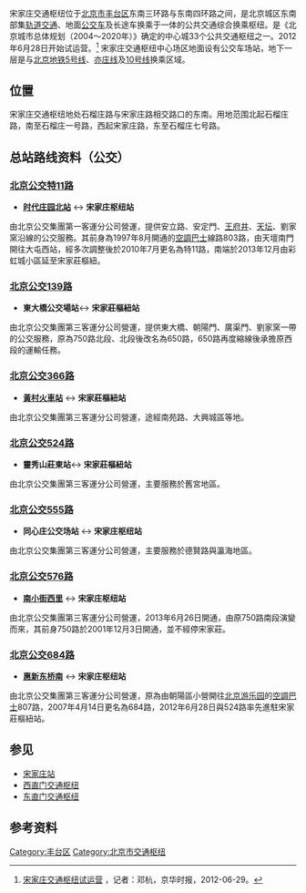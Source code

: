 宋家庄交通枢纽位于[[北京市|北京市]][[丰台区|丰台区]]东南三环路与东南四环路之间，是北京城区东南部集[[轨道交通|轨道交通]]、地面[[公交车|公交车]]及长途车换乘于一体的公共交通综合换乘枢纽。是《北京城市总体规划（2004～2020年）》确定的中心城33个公共交通枢纽之一。2012年6月28日开始试运营。<ref>[http://epaper.jinghua.cn/html/2012-06/29/content_881008.htm 宋家庄交通枢纽试运营] {{Wayback|url=http://epaper.jinghua.cn/html/2012-06/29/content_881008.htm |date=20140814190826 }}，记者：邓杭，京华时报，2012-06-29。</ref>
宋家庄交通枢纽中心场区地面设有公交车场站，地下一层是与[[北京地铁|北京地铁]][[北京地铁5号线|5号线]]、[[北京地铁亦庄线|亦庄线]]及[[北京地铁10号线|10号线]]换乘区域。

== 位置 ==
宋家庄交通枢纽地处石榴庄路与宋家庄路相交路口的东南。用地范围北起石榴庄路，南至石榴庄一号路，西起宋家庄路，东至石榴庄七号路。

== 总站路线资料（公交） ==
===[[北京公交特11路|北京公交特11路]]===
*'''[[时代庄园北站|时代庄园北站]]''' ↔ '''宋家庄枢纽站'''
由北京公交集團第一客運分公司營運，提供安立路、安定門、[[王府井|王府井]]、[[天坛|天坛]]、劉家窯沿線的公交服務。其前身為1997年8月開通的[[空調巴士|空調巴士]]線路803路，由天壇南門開往大屯西站，經多次調整後於2010年7月更名為特11路，南端於2013年12月由彩虹城小區延至宋家莊樞紐。

===[[北京公交139路|北京公交139路]]===
*'''東大橋公交場站'''↔ '''宋家莊樞紐站'''
由北京公交集團第三客運分公司營運，提供東大橋、朝陽門、廣渠門、劉家窯一帶的公交服務，原為750路北段、北段後改名為650路，650路再度縮線後承擔原西段的運輸任務。

===[[北京公交366路|北京公交366路]]===
*'''[[黃村火車站|黃村火車站]]''' ↔ '''宋家莊樞紐站'''
由北京公交集團第三客運分公司營運，途經南苑路、大興城區等地。

===[[北京公交524路|北京公交524路]]===
*'''靈秀山莊東站'''↔ '''宋家莊樞紐站'''
由北京公交集團第三客運分公司營運，主要服務於舊宮地區。

===[[北京公交555路|北京公交555路]]===
*'''同心庄公交场站''' ↔ '''宋家庄枢纽站'''
由北京公交集團第三客運分公司營運，主要服務於德賢路與瀛海地區。

===[[北京公交576路|北京公交576路]]===
*'''[[南小街西里|南小街西里]]''' ↔ '''宋家庄枢纽站'''
由北京公交集團第三客運分公司營運，2013年6月26日開通，由原750路南段演變而來，其前身750路於2001年12月3日開通，並不經停宋家莊。

===[[北京公交684路|北京公交684路]]===
*'''[[惠新东桥南|惠新东桥南]]''' ↔ '''宋家庄枢纽站'''
由北京公交集團第三客運分公司營運，原為由朝陽區小營開往[[北京游乐园|北京游乐园]]的[[空調巴士|空調巴士]]807路，2007年4月14日更名為684路，2012年6月28日與524路率先進駐宋家莊樞紐站。

== 参见 ==
*[[宋家庄站_(北京)|宋家庄站]]
*[[西直门交通枢纽|西直门交通枢纽]]
*[[东直门交通枢纽|东直门交通枢纽]]

== 参考资料 ==
<references />
{{北京市交通枢纽}}
[[Category:丰台区|Category:丰台区]]
[[Category:北京市交通枢纽|Category:北京市交通枢纽]]